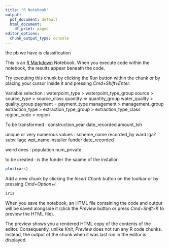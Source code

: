 ```yaml
---
title: "R Notebook"
output:
  pdf_document: default
  html_document:
    df_print: paged
editor_options:
  chunk_output_type: console
---
```


the pb we have is classification

This is an [R Markdown](http://rmarkdown.rstudio.com) Notebook. When you execute code within the notebook, the results appear beneath the code. 

Try executing this chunk by clicking the *Run* button within the chunk or by placing your cursor inside it and pressing *Cmd+Shift+Enter*. 

Variable selection :
waterpoint_type > waterpoint_type_group
source > source_type > source_class
quantity => quantity_group 
water_quality > quality_group
payment = payment_type
management > management_group
extraction_type > extraction_type_group > extraction_type_class
region_code > region


To be transformed :
construction_year 
date_recorded 
amount_tsh

unique or very numerous values : 
scheme_name recorded_by
ward 
lga?
subvillage
wpt_name
installer
funder 
date_recorded 

weird ones :
population
num_private

to be created : 
is the funder the saame of the installor



```r
plot(cars)
```

Add a new chunk by clicking the *Insert Chunk* button on the toolbar or by pressing *Cmd+Option+I*.

```r
iris
```

When you save the notebook, an HTML file containing the code and output will be saved alongside it (click the *Preview* button or press *Cmd+Shift+K* to preview the HTML file). 

The preview shows you a rendered HTML copy of the contents of the editor. Consequently, unlike *Knit*, *Preview* does not run any R code chunks. Instead, the output of the chunk when it was last run in the editor is displayed.

